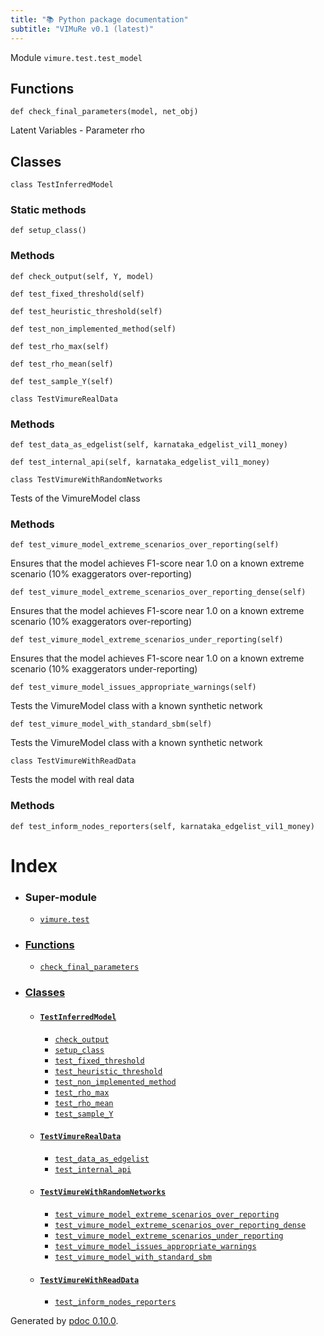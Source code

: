```yaml
---
title: "📚 Python package documentation"
subtitle: "VIMuRe v0.1 (latest)"
---
```

Module `vimure.test.test_model`

## Functions

`def check_final_parameters(model, net_obj)`

Latent Variables - Parameter rho

## Classes

`class TestInferredModel`

### Static methods

`def setup_class()`

### Methods

`def check_output(self, Y, model)`

`def test_fixed_threshold(self)`

`def test_heuristic_threshold(self)`

`def test_non_implemented_method(self)`

`def test_rho_max(self)`

`def test_rho_mean(self)`

`def test_sample_Y(self)`

`class TestVimureRealData`

### Methods

`def test_data_as_edgelist(self, karnataka_edgelist_vil1_money)`

`def test_internal_api(self, karnataka_edgelist_vil1_money)`

`class TestVimureWithRandomNetworks`

Tests of the VimureModel class

### Methods

`def test_vimure_model_extreme_scenarios_over_reporting(self)`

Ensures that the model achieves F1-score near 1.0 on a known
extreme scenario (10% exaggerators over-reporting)

`def test_vimure_model_extreme_scenarios_over_reporting_dense(self)`

Ensures that the model achieves F1-score near 1.0 on a known
extreme scenario (10% exaggerators over-reporting)

`def test_vimure_model_extreme_scenarios_under_reporting(self)`

Ensures that the model achieves F1-score near 1.0 on a known
extreme scenario (10% exaggerators under-reporting)

`def test_vimure_model_issues_appropriate_warnings(self)`

Tests the VimureModel class with a known synthetic network

`def test_vimure_model_with_standard_sbm(self)`

Tests the VimureModel class with a known synthetic network

`class TestVimureWithReadData`

Tests the model with real data

### Methods

`def test_inform_nodes_reporters(self, karnataka_edgelist_vil1_money)`

# Index

* ### Super-module


	+ [`vimure.test`](vimure.index.html)
* ### [Functions](#header-functions)


	+ [`check_final_parameters`](vimure.#vimure.test.test_model.check_final_parameters)
* ### [Classes](#header-classes)


	+ #### [`TestInferredModel`](vimure.#vimure.test.test_model.TestInferredModel)
	
	
		- [`check_output`](vimure.#vimure.test.test_model.TestInferredModel.check_output)
		- [`setup_class`](vimure.#vimure.test.test_model.TestInferredModel.setup_class)
		- [`test_fixed_threshold`](vimure.#vimure.test.test_model.TestInferredModel.test_fixed_threshold)
		- [`test_heuristic_threshold`](vimure.#vimure.test.test_model.TestInferredModel.test_heuristic_threshold)
		- [`test_non_implemented_method`](vimure.#vimure.test.test_model.TestInferredModel.test_non_implemented_method)
		- [`test_rho_max`](vimure.#vimure.test.test_model.TestInferredModel.test_rho_max)
		- [`test_rho_mean`](vimure.#vimure.test.test_model.TestInferredModel.test_rho_mean)
		- [`test_sample_Y`](vimure.#vimure.test.test_model.TestInferredModel.test_sample_Y)
	+ #### [`TestVimureRealData`](vimure.#vimure.test.test_model.TestVimureRealData)
	
	
		- [`test_data_as_edgelist`](vimure.#vimure.test.test_model.TestVimureRealData.test_data_as_edgelist)
		- [`test_internal_api`](vimure.#vimure.test.test_model.TestVimureRealData.test_internal_api)
	+ #### [`TestVimureWithRandomNetworks`](vimure.#vimure.test.test_model.TestVimureWithRandomNetworks)
	
	
		- [`test_vimure_model_extreme_scenarios_over_reporting`](vimure.#vimure.test.test_model.TestVimureWithRandomNetworks.test_vimure_model_extreme_scenarios_over_reporting)
		- [`test_vimure_model_extreme_scenarios_over_reporting_dense`](vimure.#vimure.test.test_model.TestVimureWithRandomNetworks.test_vimure_model_extreme_scenarios_over_reporting_dense)
		- [`test_vimure_model_extreme_scenarios_under_reporting`](vimure.#vimure.test.test_model.TestVimureWithRandomNetworks.test_vimure_model_extreme_scenarios_under_reporting)
		- [`test_vimure_model_issues_appropriate_warnings`](vimure.#vimure.test.test_model.TestVimureWithRandomNetworks.test_vimure_model_issues_appropriate_warnings)
		- [`test_vimure_model_with_standard_sbm`](vimure.#vimure.test.test_model.TestVimureWithRandomNetworks.test_vimure_model_with_standard_sbm)
	+ #### [`TestVimureWithReadData`](vimure.#vimure.test.test_model.TestVimureWithReadData)
	
	
		- [`test_inform_nodes_reporters`](vimure.#vimure.test.test_model.TestVimureWithReadData.test_inform_nodes_reporters)

Generated by [pdoc 0.10.0](https://pdoc3.github.io/pdoc "pdoc: Python API documentation generator").

